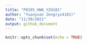 ```yaml
---
title: "P8105_HW6_YZ4181"
author: "Yuanyuan Zeng(yz4181)"
date: "11/30/2021"
output: github_document
---
```


```r
knitr::opts_chunk$set(echo = TRUE)
```
